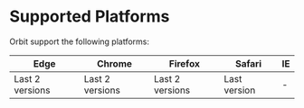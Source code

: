 
<Meta
    title="Getting Started/Supported Platforms"
    id="platforms"
/>

# Supported Platforms

Orbit support the following platforms:

| Edge | Chrome | Firefox | Safari | IE |
|------|--------|---------|--------|----|
| Last 2 versions | Last 2 versions | Last 2 versions | Last version | -  |
